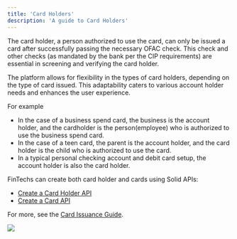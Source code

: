 ```yaml
---
title: 'Card Holders'
description: 'A guide to Card Holders'
---
```


The card holder, a person authorized to use the card, can only be issued a card after successfully passing the necessary OFAC check. This check and other checks (as mandated by the bank per the CIP requirements) are essential in screening and verifying the card holder.

The platform allows for flexibility in the types of card holders, depending on the type of card issued. This adaptability caters to various account holder needs and enhances the user experience.

For example
- In the case of a business spend card, the business is the account holder, and the cardholder is the person(employee) who is authorized to use the business spend card. 
- In the case of a teen card, the parent is the account holder, and the card holder is the child who is authorized to use the card.
- In a typical personal checking account and debit card setup, the account holder is also the card holder.

FinTechs can create both card holder and cards using Solid APIs:
- [Create a Card Holder API](/v2/api-reference/card-holders/create-a-card-holder)
- [Create a Card API](/v2/api-reference/cards/create-a-card)

For more, see the [Card Issuance Guide](/card-issuance/introduction).


<Frame caption="Card Holder hierarchy" type="glass">
  <img src="https://uploads-ssl.webflow.com/66633a8deaa98cd86b9f0eb3/666faa802a1ca7a8b1139e37_card-holders.png" />
</Frame>